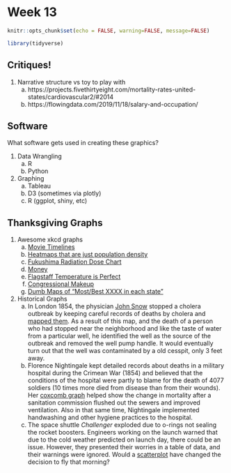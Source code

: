 # Week 13

```r
knitr::opts_chunk$set(echo = FALSE, warning=FALSE, message=FALSE)
```
```r
library(tidyverse)
```

## Critiques!


1. Narrative structure vs toy to play with
    a) https://projects.fivethirtyeight.com/mortality-rates-united-states/cardiovascular2/#2014
    b) https://flowingdata.com/2019/11/18/salary-and-occupation/
    

## Software

What software gets used in creating these graphics?

1. Data Wrangling
    a) R
    b) Python
    
2. Graphing
    a) Tableau
    b) D3 (sometimes via plotly) 
    c) R (ggplot, shiny, etc)
    
    
## Thanksgiving Graphs

1. Awesome xkcd graphs
    a) [Movie Timelines](https://xkcd.com/657/large/)
    b) [Heatmaps that are just population density](https://xkcd.com/1138/)
    c) [Fukushima Radiation Dose Chart](https://xkcd.com/radiation/)
    d) [Money](https://xkcd.com/980/huge/)
    e) [Flagstaff Temperature is Perfect](https://xkcd.com/1916/)
    f) [Congressional Makeup](https://xkcd.com/1127/large/)
    g) [Dumb Maps of "Most/Best XXXX in each state"](https://xkcd.com/1845/)
    
2. Historical Graphs
    a) In London 1854, the physician [John Snow](https://blogs.cdc.gov/publichealthmatters/2017/03/a-legacy-of-disease-detectives/) stopped a cholera outbreak by keeping careful records of deaths by cholera and [mapped them](https://en.wikipedia.org/wiki/John_Snow#/media/File:Snow-cholera-map-1.jpg). As a result of this map, and the death of a person who had stopped near the neighborhood and like the taste of water from a particular well, he identified the well as the source of the outbreak and removed the well pump handle.  It would eventually turn out that the well was contaminated by a old cesspit, only 3 feet away.
    b) Florence Nightingale kept detailed records about deaths in a military hospital during the Crimean War (1854) and believed that the conditions of the hospital were partly to blame for the death of 4077 soldiers (10 times more died from disease than from their wounds). Her [coxcomb graph](https://en.wikipedia.org/wiki/Florence_Nightingale#/media/File:Nightingale-mortality.jpg) helped show the change in mortality after a sanitation commission flushed out the sewers and improved ventilation. Also in that same time, Nightingale implemented handwashing and other hygiene practices to the hospital.
    c) The space shuttle *Challenger* exploded due to o-rings not sealing the rocket boosters. Engineers working on the launch warned that due to the cold weather predicted on launch day, there could be an issue. However, they presented their worries in a table of data, and their warnings were ignored.  Would a [scatterplot](https://vizdatar.wordpress.com/2015/05/06/space-shuttle-challenger-explosion-2/) have changed the decision to fly that morning?
    